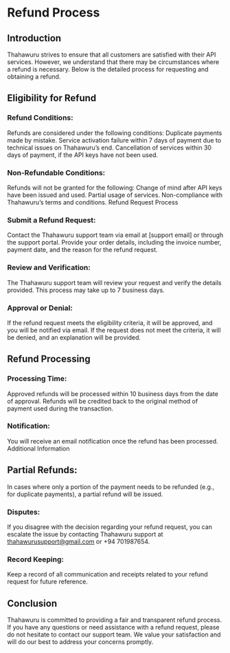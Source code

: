 # Refund Process

## Introduction

Thahawuru strives to ensure that all customers are satisfied with their API services. However, we understand that there may be circumstances where a refund is necessary. Below is the detailed process for requesting and obtaining a refund.

## Eligibility for Refund

### Refund Conditions:

Refunds are considered under the following conditions:
Duplicate payments made by mistake.
Service activation failure within 7 days of payment due to technical issues on Thahawuru’s end.
Cancellation of services within 30 days of payment, if the API keys have not been used.

### Non-Refundable Conditions:

Refunds will not be granted for the following:
Change of mind after API keys have been issued and used.
Partial usage of services.
Non-compliance with Thahawuru’s terms and conditions.
Refund Request Process

### Submit a Refund Request:

Contact the Thahawuru support team via email at [support email] or through the support portal.
Provide your order details, including the invoice number, payment date, and the reason for the refund request.

### Review and Verification:

The Thahawuru support team will review your request and verify the details provided.
This process may take up to 7 business days.

### Approval or Denial:

If the refund request meets the eligibility criteria, it will be approved, and you will be notified via email.
If the request does not meet the criteria, it will be denied, and an explanation will be provided.

## Refund Processing

### Processing Time:

Approved refunds will be processed within 10 business days from the date of approval.
Refunds will be credited back to the original method of payment used during the transaction.

### Notification:

You will receive an email notification once the refund has been processed.
Additional Information

## Partial Refunds:

In cases where only a portion of the payment needs to be refunded (e.g., for duplicate payments), a partial refund will be issued.

### Disputes:

If you disagree with the decision regarding your refund request, you can escalate the issue by contacting Thahawuru support at thahawurusupport@gmail.com or +94 701987654.

### Record Keeping:

Keep a record of all communication and receipts related to your refund request for future reference.

## Conclusion

Thahawuru is committed to providing a fair and transparent refund process. If you have any questions or need assistance with a refund request, please do not hesitate to contact our support team. We value your satisfaction and will do our best to address your concerns promptly.